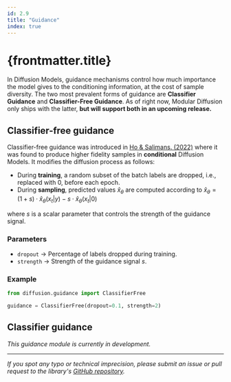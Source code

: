 ```yaml
---
id: 2.9
title: "Guidance"
index: true
---
```


# {frontmatter.title}

In Diffusion Models, guidance mechanisms control how much importance the model gives to the conditioning information, at the cost of sample diversity. The two most prevalent forms of guidance are **Classifier Guidance** and **Classifier-Free Guidance**. As of right now, Modular Diffusion only ships with the latter, **but will support both in an upcoming release.**

## Classifier-free guidance

Classifier-free guidance was introduced in [Ho & Salimans. (2022)](https://arxiv.org/abs/2207.12598) where it was found to produce higher fidelity samples in **conditional** Diffusion Models. It modifies the diffusion process as follows:

- During **training**, a random subset of the batch labels are dropped, i.e., replaced with 0, before each epoch.
- During **sampling**, predicted values $\hat{x}_\theta$ are computed according to $\hat{x}_\theta = (1 + s)\cdot\hat{x}_\theta(x_t|y) - s\cdot\hat{x}_\theta(x_t|0)$

where $s$ is a scalar parameter that controls the strength of the guidance signal.

### Parameters

- `dropout` -> Percentage of labels dropped during training.
- `strength` -> Strength of the guidance signal $s$.

### Example

```python
from diffusion.guidance import ClassifierFree

guidance = ClassifierFree(dropout=0.1, strength=2)
```

## Classifier guidance

*This guidance module is currently in development.*

---

*If you spot any typo or technical imprecision, please submit an issue or pull request to the library's [GitHub repository](https://github.com/cabralpinto/modular-diffusion).*